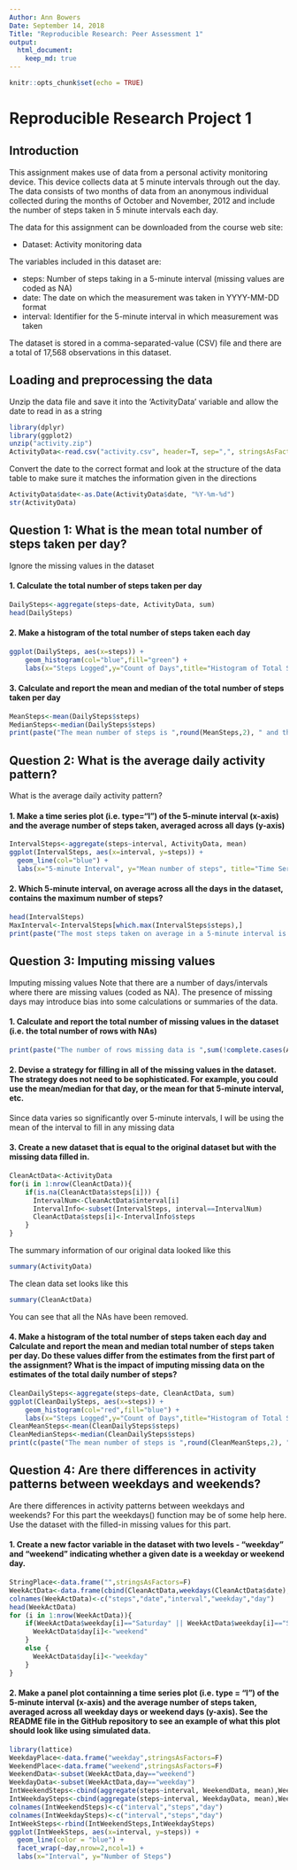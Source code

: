 ```yaml
---
Author: Ann Bowers
Date: September 14, 2018
Title: "Reproducible Research: Peer Assessment 1"
output:
  html_document:
    keep_md: true
---
```


```r
knitr::opts_chunk$set(echo = TRUE)
```

# Reproducible Research Project 1

## Introduction

This assignment makes use of data from a personal activity monitoring device. This device collects data at 5 minute intervals through out the day. The data consists of two months of data from an anonymous individual collected during the months of October and November, 2012 and include the number of steps taken in 5 minute intervals each day.

The data for this assignment can be downloaded from the course web site:

- Dataset: Activity monitoring data

The variables included in this dataset are:

- steps: Number of steps taking in a 5-minute interval (missing values are coded as NA)
- date: The date on which the measurement was taken in YYYY-MM-DD format
- interval: Identifier for the 5-minute interval in which measurement was taken

The dataset is stored in a comma-separated-value (CSV) file and there are a total of 17,568 observations in this dataset.

## Loading and preprocessing the data

Unzip the data file and save it into the 'ActivityData' variable and allow the date to read in as a string

```r

library(dplyr)
library(ggplot2)
unzip("activity.zip")
ActivityData<-read.csv("activity.csv", header=T, sep=",", stringsAsFactors=F)
```

Convert the date to the correct format and look at the structure of the data table to make sure it matches the information given in the directions

```r
ActivityData$date<-as.Date(ActivityData$date, "%Y-%m-%d")
str(ActivityData)
```

## Question 1: What is the mean total number of steps taken per day?
Ignore the missing values in the dataset
  
#### 1. Calculate the total number of steps taken per day

```r
DailySteps<-aggregate(steps~date, ActivityData, sum)
head(DailySteps)
```

#### 2. Make a histogram of the total number of steps taken each day

```r
ggplot(DailySteps, aes(x=steps)) +
    geom_histogram(col="blue",fill="green") +
    labs(x="Steps Logged",y="Count of Days",title="Histogram of Total Steps Taken Each Day")
```

#### 3. Calculate and report the mean and median of the total number of steps taken per day

```r
MeanSteps<-mean(DailySteps$steps)
MedianSteps<-median(DailySteps$steps)
print(paste("The mean number of steps is ",round(MeanSteps,2), " and the median number of steps is ",MedianSteps,".",sep=""), quote=F)
```

## Question 2: What is the average daily activity pattern?
What is the average daily activity pattern?

#### 1. Make a time series plot (i.e. type="l") of the 5-minute interval (x-axis) and the average number of steps taken, averaged across all days (y-axis)

```r
IntervalSteps<-aggregate(steps~interval, ActivityData, mean)
ggplot(IntervalSteps, aes(x=interval, y=steps)) +
  geom_line(col="blue") +
  labs(x="5-minute Interval", y="Mean number of steps", title="Time Series of Average Steps Taken")
```

#### 2. Which 5-minute interval, on average across all the days in the dataset, contains the maximum number of steps?

```r
head(IntervalSteps)
MaxInterval<-IntervalSteps[which.max(IntervalSteps$steps),]
print(paste("The most steps taken on average in a 5-minute interval is ", round(MaxInterval$steps,2), " and this occurs in interval number ", MaxInterval$interval,".", sep=""), quote=F, width=25)
```

## Question 3: Imputing missing values
Imputing missing values
Note that there are a number of days/intervals where there are missing values (coded as NA). The presence of missing days may introduce bias into some calculations or summaries of the data.

#### 1. Calculate and report the total number of missing values in the dataset (i.e. the total number of rows with NAs)
```r
print(paste("The number of rows missing data is ",sum(!complete.cases(ActivityData)),".",sep=""),quote=F)
```

#### 2. Devise a strategy for filling in all of the missing values in the dataset. The strategy does not need to be sophisticated. For example, you could use the mean/median for that day, or the mean for that 5-minute interval, etc.

  Since data varies so significantly over 5-minute intervals, I will be using the mean of the interval to fill in any   missing data
  
#### 3. Create a new dataset that is equal to the original dataset but with the missing data filled in.

```r
CleanActData<-ActivityData
for(i in 1:nrow(CleanActData)){
    if(is.na(CleanActData$steps[i])) {
      IntervalNum<-CleanActData$interval[i]
      IntervalInfo<-subset(IntervalSteps, interval==IntervalNum)
      CleanActData$steps[i]<-IntervalInfo$steps
    }
}
```
The summary information of our original data looked like this

```r
summary(ActivityData)
```

The clean data set looks like this

```r
summary(CleanActData)
```

You can see that all the NAs have been removed.  

#### 4. Make a histogram of the total number of steps taken each day and Calculate and report the mean and median total number of steps taken per day. Do these values differ from the estimates from the first part of the assignment? What is the impact of imputing missing data on the estimates of the total daily number of steps?

```r
CleanDailySteps<-aggregate(steps~date, CleanActData, sum)
ggplot(CleanDailySteps, aes(x=steps)) +
    geom_histogram(col="red",fill="blue") +
    labs(x="Steps Logged",y="Count of Days",title="Histogram of Total Steps Taken Each Day")
CleanMeanSteps<-mean(CleanDailySteps$steps)
CleanMedianSteps<-median(CleanDailySteps$steps)
print(c(paste("The mean number of steps is ",round(CleanMeanSteps,2), " and the median number of steps is ",round(CleanMedianSteps,2),".",sep=""), paste("This mean is ", round(CleanMeanSteps - MeanSteps,2)," higher than the original and the median is ",round(CleanMedianSteps - MedianSteps,2), " higher than the original.",sep=""),paste("The total impact of imputing missing data was an additional ",round(sum(CleanActData$steps) - sum(ActivityData$steps,na.rm=T),2)," steps.",sep="")), quote=F) 
```

## Question 4: Are there differences in activity patterns between weekdays and weekends?
Are there differences in activity patterns between weekdays and weekends?
For this part the weekdays() function may be of some help here. Use the dataset with the filled-in missing values for this part.

#### 1. Create a new factor variable in the dataset with two levels - "weekday" and "weekend" indicating whether a given date is a weekday or weekend day.

```r
StringPlace<-data.frame("",stringsAsFactors=F)
WeekActData<-data.frame(cbind(CleanActData,weekdays(CleanActData$date),StringPlace),stringsAsFactors = F)
colnames(WeekActData)<-c("steps","date","interval","weekday","day")
head(WeekActData)
for (i in 1:nrow(WeekActData)){
    if(WeekActData$weekday[i]=="Saturday" || WeekActData$weekday[i]=="Sunday") {
      WeekActData$day[i]<-"weekend"
    }
    else {
      WeekActData$day[i]<-"weekday"
    }
}
```

#### 2. Make a panel plot containning a time series plot (i.e. type = "l") of the 5-minute interval (x-axis) and the average number of steps taken, averaged across all weekday days or weekend days (y-axis).  See the README file in the GitHub repository to see an example of what this plot should look like using simulated data.
```r
library(lattice)
WeekdayPlace<-data.frame("weekday",stringsAsFactors=F)
WeekendPlace<-data.frame("weekend",stringsAsFactors=F)
WeekendData<-subset(WeekActData,day=="weekend")
WeekdayData<-subset(WeekActData,day=="weekday")
IntWeekendSteps<-cbind(aggregate(steps~interval, WeekendData, mean),WeekendPlace)
IntWeekdaySteps<-cbind(aggregate(steps~interval, WeekdayData, mean),WeekdayPlace)
colnames(IntWeekendSteps)<-c("interval","steps","day")
colnames(IntWeekdaySteps)<-c("interval","steps","day")
IntWeekSteps<-rbind(IntWeekendSteps,IntWeekdaySteps)
ggplot(IntWeekSteps, aes(x=interval, y=steps)) +
  geom_line(color = "blue") +
  facet_wrap(~day,nrow=2,ncol=1) +
  labs(x="Interval", y="Number of Steps")
```
